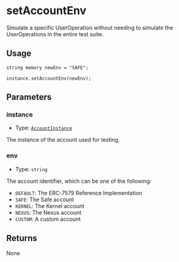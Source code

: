 # setAccountEnv

Simulate a specific UserOperation without needing to simulate the UserOperations in the entire test suite.

## Usage

```solidity copy
string memory newEnv = "SAFE";

instance.setAccountEnv(newEnv);
```

## Parameters

### instance

- Type: [`AccountInstance`](/modulekit/glossary/types.mdx#accountinstance)

The instance of the account used for testing.

### env

- Type: `string`

The account identifier, which can be one of the following:

- `DEFAULT`: The ERC-7579 Reference Implementation
- `SAFE`: The Safe account
- `KERNEL`: The Kernel account
- `NEXUS`: The Nexus account
- `CUSTOM`: A custom account

## Returns

None

